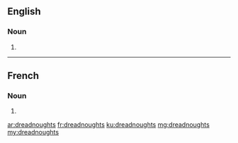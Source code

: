 ==English==

===Noun===
{{head|en|plural}}

# {{plural of|dreadnought|lang=en}}

----

==French==

===Noun===
{{head|fr|plural}} {{g|p}}

# {{plural of|dreadnought|lang=fr}}

[[ar:dreadnoughts]]
[[fr:dreadnoughts]]
[[ku:dreadnoughts]]
[[mg:dreadnoughts]]
[[my:dreadnoughts]]